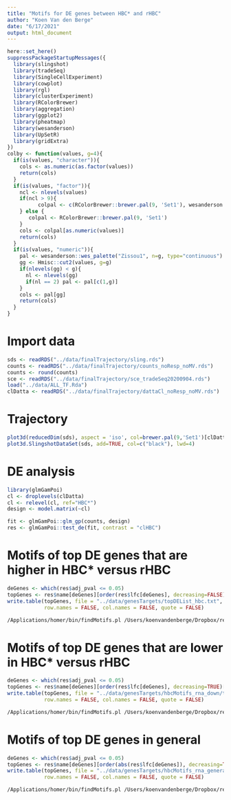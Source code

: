 ```yaml
---
title: "Motifs for DE genes between HBC* and rHBC"
author: "Koen Van den Berge"
date: "6/17/2021"
output: html_document
---
```


```r
here::set_here()
suppressPackageStartupMessages({
  library(slingshot)
  library(tradeSeq)
  library(SingleCellExperiment)
  library(cowplot)
  library(rgl)
  library(clusterExperiment)
  library(RColorBrewer)
  library(aggregation)
  library(ggplot2)
  library(pheatmap)
  library(wesanderson)
  library(UpSetR)
  library(gridExtra)
})
colby <- function(values, g=4){
  if(is(values, "character")){
    cols <- as.numeric(as.factor(values))
    return(cols)
  }
  if(is(values, "factor")){
    ncl <- nlevels(values)
    if(ncl > 9){
          colpal <- c(RColorBrewer::brewer.pal(9, 'Set1'), wesanderson::wes_palette("Darjeeling1", n=ncl-9, type="continuous"))
    } else {
       colpal <- RColorBrewer::brewer.pal(9, 'Set1')
    }
    cols <- colpal[as.numeric(values)]
    return(cols)
  }
  if(is(values, "numeric")){
    pal <- wesanderson::wes_palette("Zissou1", n=g, type="continuous")
    gg <- Hmisc::cut2(values, g=g)
    if(nlevels(gg) < g){
      nl <- nlevels(gg)
      if(nl == 2) pal <- pal[c(1,g)]
    }
    cols <- pal[gg]
    return(cols)
  }
}
```

# Import data

```r
sds <- readRDS("../data/finalTrajectory/sling.rds")
counts <- readRDS("../data/finalTrajectory/counts_noResp_noMV.rds")
counts <- round(counts)
sce <- readRDS("../data/finalTrajectory/sce_tradeSeq20200904.rds")
load("../data/ALL_TF.Rda")
clDatta <- readRDS("../data/finalTrajectory/dattaCl_noResp_noMV.rds")
```

# Trajectory

```r
plot3d(reducedDim(sds), aspect = 'iso', col=brewer.pal(9,'Set1')[clDatta], alpha=.6)
plot3d.SlingshotDataSet(sds, add=TRUE, col=c("black"), lwd=4)
```

# DE analysis

```r
library(glmGamPoi)
cl <- droplevels(clDatta)
cl <- relevel(cl, ref="HBC*")
design <- model.matrix(~cl)

fit <- glmGamPoi::glm_gp(counts, design)
res <- glmGamPoi::test_de(fit, contrast = "clHBC")
```

# Motifs of top DE genes that are higher in HBC* versus rHBC

```r
deGenes <- which(res$adj_pval <= 0.05)
topGenes <- res$name[deGenes][order(res$lfc[deGenes], decreasing=FALSE)[1:1000]]
write.table(topGenes, file = "../data/genesTargets/topDEList_hbc.txt", 
            row.names = FALSE, col.names = FALSE, quote = FALSE)
```


```bash
/Applications/homer/bin/findMotifs.pl /Users/koenvandenberge/Dropbox/research/brainStat/hbcRegenGithub/data/genesTargets/hbcMotifs_rna/topDEList_hbc.txt mouse /Users/koenvandenberge/Dropbox/research/brainStat/hbcRegenGithub/data/genesTargets/hbcMotifs_rna/
```

# Motifs of top DE genes that are lower in HBC* versus rHBC

```r
deGenes <- which(res$adj_pval <= 0.05)
topGenes <- res$name[deGenes][order(res$lfc[deGenes], decreasing=TRUE)[1:1000]]
write.table(topGenes, file = "../data/genesTargets/hbcMotifs_rna_down/topDEList_hbc_down.txt", 
            row.names = FALSE, col.names = FALSE, quote = FALSE)
```


```bash
/Applications/homer/bin/findMotifs.pl /Users/koenvandenberge/Dropbox/research/brainStat/hbcRegenGithub/data/genesTargets/hbcMotifs_rna_down/topDEList_hbc_down.txt mouse /Users/koenvandenberge/Dropbox/research/brainStat/hbcRegenGithub/data/genesTargets/hbcMotifs_rna_down/
```


# Motifs of top DE genes in general

```r
deGenes <- which(res$adj_pval <= 0.05)
topGenes <- res$name[deGenes][order(abs(res$lfc[deGenes]), decreasing=TRUE)[1:1000]]
write.table(topGenes, file = "../data/genesTargets/hbcMotifs_rna_general/topDEList_hbc_overall.txt", 
            row.names = FALSE, col.names = FALSE, quote = FALSE)
```


```bash
/Applications/homer/bin/findMotifs.pl /Users/koenvandenberge/Dropbox/research/brainStat/hbcRegenGithub/data/genesTargets/hbcMotifs_rna_general/topDEList_hbc_overall.txt mouse /Users/koenvandenberge/Dropbox/research/brainStat/hbcRegenGithub/data/genesTargets/hbcMotifs_rna_general/
```
